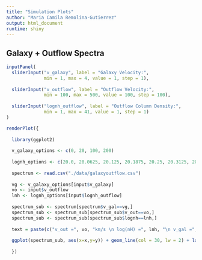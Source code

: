 ```yaml
---
title: "Simulation Plots"
author: "Maria Camila Remolina-Gutierrez"
output: html_document
runtime: shiny
---
```


## Galaxy + Outflow Spectra

```r

inputPanel(
  sliderInput("v_galaxy", label = "Galaxy Velocity:",
              min = 1, max = 4, value = 1, step = 1),
  
  sliderInput("v_outflow", label = "Outflow Velocity:",
              min = 100, max = 500, value = 100, step = 100),
  
  sliderInput("lognh_outflow", label = "Outflow Column Density:",
              min = 1, max = 41, value = 1, step = 1)
)

renderPlot({
  
  library(ggplot2)
  
  v_galaxy_options <- c(0, 20, 100, 200)
  
  lognh_options <- c(20.0, 20.0625, 20.125, 20.1875, 20.25, 20.3125, 20.375, 20.4375, 20.5, 20.5625, 20.625, 20.6875, 20.75, 20.8125, 20.875, 20.9375, 21.0, 21.0625, 21.125, 21.1875, 21.25, 21.3125, 21.375, 21.4375, 21.5, 21.5625, 21.625, 21.6875, 21.75, 21.8125, 21.875, 21.9375, 22.0, 22.0625, 22.125, 22.1875, 22.25, 22.3125, 22.375, 22.4375, 22.5)
  
  spectrum <- read.csv("./data/galaxyoutflow.csv")
  
  vg <- v_galaxy_options[input$v_galaxy]
  vo <- input$v_outflow
  lnh <- lognh_options[input$lognh_outflow]
  
  spectrum_sub <- spectrum[spectrum$v_gal==vg,]
  spectrum_sub <- spectrum_sub[spectrum_sub$v_out==vo,]
  spectrum_sub <- spectrum_sub[spectrum_sub$lognh==lnh,]
  
  text = paste(c("v_out =", vo, "km/s \n log(nH) =", lnh, "\n v_gal =", vg, "km/s\n"), collapse=" ")
    
  ggplot(spectrum_sub, aes(x=x,y=y)) + geom_line(col = 30, lw = 2) + labs(title=text, x="Lambda (A)", y="Intensity (Arbitrary Units)") + xlim(1210, 1232) + ylim(0, 7100) + theme(plot.title = element_text(hjust = 1, vjust = 1))
  
  })
```